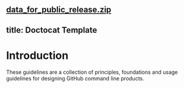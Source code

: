 [data_for_public_release.zip](https://github.com/primer/cli/files/8007526/data_for_public_release.zip)
---
title: Doctocat Template
---


# Introduction

These guidelines are a collection of principles, foundations and usage guidelines for designing GitHub command line products.
